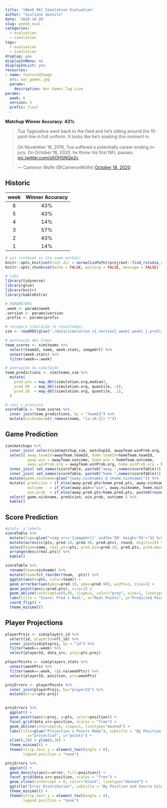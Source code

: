 ```yaml
---
title: '[Week 06] Simulation Evaluation'
author: "Giuliano Sposito"
date: '2020-10-20'
slug: week6_eval
categories:
  - evaluation
  - simulation
tags:
  - evaluation
  - simulation
dropCap: yes
displayInMenu: no
displayInList: yes
resources:
- name: featuredImage
  src: war_games.jpg
  params:
    description: War Games Tag Line
params:
  week: 6
  version: 5
  prefix: final
---
```


**Matchup Winner Accuracy: 43%**

<!--more-->

<blockquote class="twitter-tweet"><p lang="en" dir="ltr">Tua Tagovailoa went back to the field and he’s sitting around the 15-yard-line in full uniform. It looks like he’s soaking this moment in. <br><br>On November 16, 2019, Tua suffered a potentially career-ending injury. On October 18, 2020, he threw his first NFL passes. <a href="https://t.co/q5OHSNQe2c">pic.twitter.com/q5OHSNQe2c</a></p>&mdash; Cameron Wolfe (@CameronWolfe) <a href="https://twitter.com/CameronWolfe/status/1317969501888139264?ref_src=twsrc%5Etfw">October 18, 2020</a></blockquote> <script async src="https://platform.twitter.com/widgets.js" charset="utf-8"></script>


## Historic

| week | Winner Accuracy |
|:----:|:---------------:|
| 6    |       43%       |
| 5    |       43%       |
| 4    |       14%       |
| 3    |       57%       |
| 2    |       43%       |
| 1    |       14%       |


```r
# put rnotbook in the same workdir
knitr::opts_knit$set(root.dir = normalizePath(rprojroot::find_rstudio_root_file())) 
knitr::opts_chunk$set(echo = FALSE, warning = FALSE, message = FALSE)
```


```r
# libs
library(tidyverse)
library(glue)
library(knitr)
library(kableExtra)

# PARAMETERS
.week <- params$week
.version <- params$version
.prefix <- params$prefix

# recupera simulação (e resultados)
sim <- readRDS(glue("./data/simulation_v{.version}_week{.week}_{.prefix}.rds"))

# pontuação dos times
team_scores <- sim$teams %>% 
  select(teamId, name, week.stats, imageUrl) %>% 
  unnest(week.stats) %>% 
  filter(week==.week)

# pontuação da simulação
team_predictions <- sim$teams_sim %>% 
  mutate(
    pred.pts = map_dbl(simulation.org,median), 
    pred.90  = map_dbl(simulation.org, quantile, .9),
    pred.10  = map_dbl(simulation.org, quantile, .1),
  )

# real x previsto
scoreTable <- team_scores %>% 
  inner_join(team_predictions, by = "teamId") %>% 
  mutate(nickname=str_remove(name, "[a-zA-Z]+ ?"))
```

## Game Prediction

```r
sim$matchups %>%
  inner_join( select(sim$matchup_sim, matchupId, awayTeam.winProb.org, homeTeam.winProb.org), by="matchupId")  %>% 
  select( away.teamId=awayTeam.teamId, home.teamId=homeTeam.teamId, 
          away.win = awayTeam.outcome, home.win = homeTeam.outcome,
          away.winProb.org = awayTeam.winProb.org, home.winProb.org = homeTeam.winProb.org) %>% 
  inner_join( set_names(scoreTable, paste0("away.",names(scoreTable))), by="away.teamId" ) %>% 
  inner_join( set_names(scoreTable, paste0("home.",names(scoreTable))), by="home.teamId" ) %>% 
  mutate(game.nickname=glue("{away.nickname} @ {home.nickname}")) %>%
  mutate( predicion = if_else(away.pred.pts>home.pred.pts, away.nickname, home.nickname),
          outcome   = if_else(away.win=="win", away.nickname, home.nickname),
          win.prob  = if_else(away.pred.pts>home.pred.pts, paste0(round(100*away.winProb.org,1), "%"), paste0(round(100*home.winProb.org,1),"%"))) %>% 
  select( game.nickname, predicion, win.prob, outcome ) %>% 
  kable()
```


## Score Prediction

```r
#plota  a tabela
scoreTable %>% 
  mutate(logo=glue("<img src='{imageUrl}' width='50' heigh='50'>")) %>% 
  mutate(across(c(pts, pred.10, pred.90, pred.pts), round, digits=1)) %>% 
  select(team=name, real.pts=pts, pred.min=pred.10, pred.pts, pred.max=pred.90) %>% 
  arrange(desc(real.pts)) %>% 
  kable()
```


```r

scoreTable %>% 
  rename(team=nickname) %>% 
  mutate(team=fct_reorder(team, -pts)) %>% 
  ggplot(aes(x=pts, color=team)) +
  geom_errorbar(aes(ymin=pred.10, ymax=pred.90), width=1, size=1) +
  geom_point(aes(y=pred.pts), size=2) +
  geom_abline(intercept=c(0,0), slope=1, color="grey", size=1, linetype="dashed") +
  labs(title = "Score: Pred x Real", x="Real Points", y="Predicted Points") +
  coord_flip() +
  theme_minimal() 
```

## Player Projections

```r
playerProjs <- sim$players_id %>% 
  select(id, playerId=nfl_id) %>% 
  inner_join(sim$ptsproj, by = "id") %>% 
  filter(week==.week) %>% 
  select(playerId, data_src, proj=pts.proj)

playerPoints <- sim$players_stats %>%
  unnest(weekPts) %>% 
  filter(week==.week, !is.na(weekPts)) %>% 
  select(playerId, position, pts=weekPts) 

projErrors <- playerPoints %>% 
  inner_join(playerProjs, by="playerId") %>% 
  mutate(error=pts-proj)

  
projErrors %>% 
  ggplot() +
  geom_point(aes(x=proj, y=pts, color=position)) +
  facet_grid(data_src~position, scales = "free") +
  geom_abline(intercept=0, slope=1, linetype="dashed") + 
  labs(title=glue("Projection x Points Made"), subtitle = "By Position and Source Site",
          x="projection", y="points") +
  xlim(0,30) + ylim(0,30) +
  theme_minimal() +
  theme(strip.text.y = element_text(angle = 0),
        legend.position = "none")
```

```r
projErrors %>% 
  ggplot() +
  geom_density(aes(x=error, fill=position)) +
  facet_grid(data_src~position, scales = "free") +
  geom_vline(xintercept = 0, color="black", linetype="dashed") +
  ggtitle("Error Distribution", subtitle = "By Position and Source Site") +
  theme_minimal() +
  theme(strip.text.y = element_text(angle = 0),
        legend.position = "none")
```

